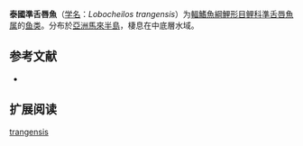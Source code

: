 {{Speciesbox
| name = 泰國準舌唇魚
| status = NE
| status_system = IUCN3.1
| image = 
| genus = Lobocheilos
| species = trangensis
| authority = [[Fowler|Fowler]], 1939
| synonyms = *''Lobocheilus trangensis'',<br /><small>Fowler, 1939</small>
*''Tylognathus trangensis'',<br /><small>Fowler, 1939</small>
}}

'''泰國準舌唇魚'''（[[学名|学名]]：''Lobocheilos trangensis''）为[[輻鰭魚綱|輻鰭魚綱]][[鯉形目|鯉形目]][[鲤科|鲤科]][[準舌唇魚属|準舌唇魚属]]的[[鱼类|鱼类]]。分布於[[亞洲|亞洲]][[馬來半島|馬來半島]]，棲息在中底層水域。

== 参考文献 ==
*{{FishBase_species|genus=Lobocheilos|species=trangensis|year=2012|month=1}}

== 扩展阅读 ==
{{refbegin}}
{{wikispecies-inline|Lobocheilos |泰國準舌唇魚}}
{{refend}}
{{Taxonbar|from=Q3761143}}

[[Category:準舌唇魚属|trangensis]]


{{鯉形目小作品}}